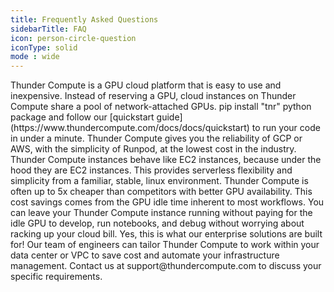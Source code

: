 ```yaml
---
title: Frequently Asked Questions
sidebarTitle: FAQ
icon: person-circle-question
iconType: solid
mode : wide
---
```

<AccordionGroup>
  <Accordion title="What is Thunder Compute?">
  Thunder Compute is a GPU cloud platform that is easy to use and inexpensive. Instead of reserving a GPU, cloud instances on Thunder Compute share a pool of network-attached GPUs.
  </Accordion>
  <Accordion title="How do I use Thunder Compute?">
    pip install "tnr" python package and follow our [quickstart guide](https://www.thundercompute.com/docs/docs/quickstart) to run your code in under a minute.
  </Accordion>
  <Accordion title="Why should I use Thunder Compute?">
  Thunder Compute gives you the reliability of GCP or AWS, with the simplicity of Runpod, at the lowest cost in the industry.
  </Accordion>
  <Accordion title="How does developing with Thunder Compute compare to serverless GPU platforms?">
  Thunder Compute instances behave like EC2 instances, because under the hood they are EC2 instances. This provides serverless flexibility and simplicity from a familiar, stable, linux environment.
  </Accordion>
  <Accordion title="How much does Thunder Compute cost to use? Can I even get GPUs?">
  Thunder Compute is often up to 5x cheaper than competitors with better GPU availability. This cost savings comes from the GPU idle time inherent to most workflows. You can leave your Thunder Compute instance running without paying for the idle GPU to develop, run notebooks, and debug without worrying about racking up your cloud bill.
  </Accordion>
  <Accordion title="I already have most of my infra on prem or in another cloud, can I use Thunder Compute?">
  Yes, this is what our enterprise solutions are built for! Our team of engineers can tailor Thunder Compute to work within your data center or VPC to save cost and automate your infrastructure management. Contact us at support@thundercompute.com to discuss your specific requirements.
  </Accordion>
</AccordionGroup>
